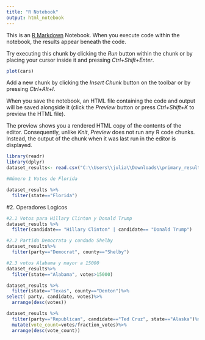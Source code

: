 ---
title: "R Notebook"
output: html_notebook
---

This is an [R Markdown](http://rmarkdown.rstudio.com) Notebook. When you execute code within the notebook, the results appear beneath the code. 

Try executing this chunk by clicking the *Run* button within the chunk or by placing your cursor inside it and pressing *Ctrl+Shift+Enter*. 

```{r}
plot(cars)
```

Add a new chunk by clicking the *Insert Chunk* button on the toolbar or by pressing *Ctrl+Alt+I*.

When you save the notebook, an HTML file containing the code and output will be saved alongside it (click the *Preview* button or press *Ctrl+Shift+K* to preview the HTML file).

The preview shows you a rendered HTML copy of the contents of the editor. Consequently, unlike *Knit*, *Preview* does not run any R code chunks. Instead, the output of the chunk when it was last run in the editor is displayed.
```{r}
library(readr)
library(dplyr)
dataset_results<- read.csv("C:\\Users\\julia\\Downloads\\primary_results.csv")

#Número 1 Votos de Florida

dataset_results %>%
  filter(state=="Florida")

```
#2. Operadores Logicos
```{r}
#2.1 Votos para Hillary Clinton y Donald Trump
dataset_results %>%
  filter(candidate== "Hillary Clinton" | candidate== "Donald Trump")
```
```{r}
#2.2 Partido Democrata y condado Shelby
dataset_results%>%
  filter(party=="Democrat", county=="Shelby")
```

```{r}
#2.3 votos Alabama y mayor a 15000
dataset_results%>%
  filter(state=="Alabama", votes>15000)

```
```{r}
dataset_results %>%
  filter(state=="Texas", county=="Denton")%>%
select( party, candidate, votes)%>%
  arrange(desc(votes))
```
```{r}
dataset_results %>%
  filter(party=="Republican", candidate=="Ted Cruz", state=="Alaska")%>%
  mutate(vote_count=votes/fraction_votes)%>%
  arrange(desc(vote_count))

```

